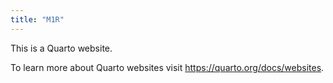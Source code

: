 ```yaml
---
title: "M1R"
---
```


This is a Quarto website.

To learn more about Quarto websites visit <https://quarto.org/docs/websites>.

